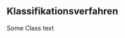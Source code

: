 ## Klassifikationsverfahren

Some Class text

<!-- ```{r, knn-data-preparation, echo=FALSE} -->

<!-- quotes_clean <- arrow::read_feather(paste0("data/quotes_clean.feather")) -->
<!-- window <- 3 -->
<!-- data_wide_3_all <- quotes_clean %>% -->
<!--   dplyr::group_by(Ticker) %>% -->
<!--   dplyr::group_modify(~widen(., window = window + 1, cols = c("Close", "Open", "Low", "High"), keep = c("Date", "Close", "Open", "Low", "High"))) %>% -->
<!--   dplyr::ungroup() %>% -->
<!--   dplyr::rename(Close_0 = "Close", Open_0 = "Open", Low_0 = "Low", High_0 = "High") %>% -->
<!--   normalize_quotes("Close_1", setdiff(names(.), c("Ticker", "Date"))) -->

<!-- # remove unneeded (after normalization) day before window start -->
<!-- data_wide_3 <- dplyr::select(data_wide_3_all, c("Ticker", "Date", str_subset(names(data_wide_3_all), paste0("_[^", window + 1, "]$")))) -->

<!-- # drop NA (for window and current) -->
<!-- data_wide_3 <- tidyr::drop_na(data_wide_3) -->

<!-- # remove current date except "Open" -->
<!-- data_wide_3 <- dplyr::select(data_wide_3, c("Ticker", "Date", "Open_0", str_subset(names(data_wide_3), paste0("_[^", 0, "]$")))) -->

<!-- # sort columns nicely -->
<!-- data_wide_3 <- data_wide_3 %>% dplyr::select(c("Ticker", "Date"), sort(stringr::str_subset(names(.), "_[0-9]+$"), decreasing = TRUE)) -->

<!-- # arrow::write_feather(data_wide_3, "data/data_wide_3.feather") -->
<!-- # data_wide_3 <- arrow::read_feather("data/data_wide_3.feather") -->
<!-- # data_wide_3_hash <- digest::digest(data_wide_3) -->


<!-- id_cols <- c("Ticker", "Date") -->
<!-- data_wide_3_all <- data_wide_3[, id_cols] %>% inner_join(data_wide_3_all, by = id_cols) -->
<!-- # arrow::write_feather(data_wide_3_all, "data/data_wide_3_all.feather") -->
<!-- # data_wide_3_all <- arrow::read_feather("data/data_wide_3_all.feather") -->
<!-- # data_wide_3_all_hash <- digest::digest(data_wide_3_all) -->

<!-- rm(quotes_clean) -->

<!-- ``` -->


<!-- ```{r, knn-calculation-classic, echo=FALSE} -->

<!-- data_wide_3 <- arrow::read_feather("data/data_wide_3.feather") -->

<!-- knn_eucl_chunkwise <- find_nn_chunkwise( -->
<!--   data = arrange(data_wide_3, Date, Ticker), -->
<!--   distance = "euclidean", -->
<!--   k = 75, -->
<!--   n_chunks = 200, -->
<!--   mc.cores = 4 -->
<!-- ) -->

<!-- saveRDS(knn_eucl_chunkwise, "data/knn_eucl_chunkwise.rds") -->

<!-- ``` -->